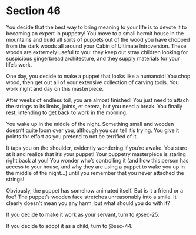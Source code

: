 # Section 46 {#sec-46}

You decide that the best way to bring meaning to your life is to devote it to becoming an expert in puppetry! You move to a small hermit house in the mountains and build all sorts of puppets out of the wood you have chopped from the dark woods all around your Cabin of Ultimate Introversion. These woods are extremely useful to you: they keep out stray children looking for suspicious gingerbread architecture, and they supply materials for your life’s work.

One day, you decide to make a puppet that looks like a humanoid! You chop wood, then get out all of your extensive collection of carving tools. You work night and day on this masterpiece.



After weeks of endless toil, you are almost finished! You just need to attach the strings to its limbs, joints, et cetera, but you need a break. You finally rest, intending to get back to work in the morning.

You wake up in the middle of the night. Something small and wooden doesn’t quite loom over you, although you can tell it’s trying. You give it points for effort as you pretend to not be terrified of it. 

It taps you on the shoulder, evidently wondering if you’re awake. You stare at it and realize that it’s your puppet! Your puppetry masterpiece is staring right back at you! You wonder who’s controlling it (and how this person has access to your house, and why they are using a puppet to wake you up in the middle of the night…) until you remember that you never attached the strings! 

Obviously, the puppet has somehow animated itself. But is it a friend or a foe? The puppet’s wooden face stretches unreasonably into a smile. It clearly doesn’t mean you any harm, but what should you do with it?

If you decide to make it work as your servant, turn to @sec-25. 

If you decide to adopt it as a child, turn to @sec-44.

